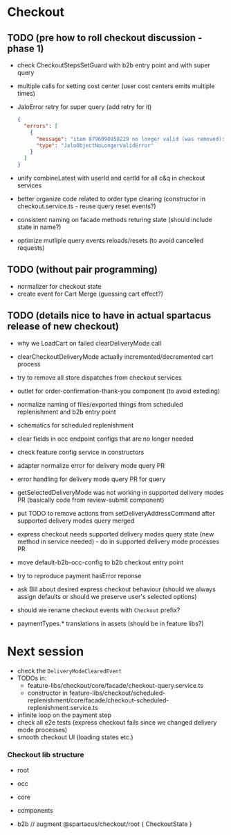 # Checkout

## TODO (pre how to roll checkout discussion - phase 1)

- check CheckoutStepsSetGuard with b2b entry point and with super query
- multiple calls for setting cost center (user cost centers emits multiple times)
- JaloError retry for super query (add retry for it)

  ```json
  {
    "errors": [
      {
        "message": "item 8796098958229 no longer valid (was removed): object no longer valid",
        "type": "JaloObjectNoLongerValidError"
      }
    ]
  }
  ```

- unify combineLatest with userId and cartId for all c&q in checkout services
- better organize code related to order type clearing (constructor in checkout.service.ts - reuse query reset events?)
- consistent naming on facade methods returing state (should include state in name?)
- optimize mutliple query events reloads/resets (to avoid cancelled requests)

## TODO (without pair programming)

- normalizer for checkout state
- create event for Cart Merge (guessing cart effect?)

## TODO (details nice to have in actual spartacus release of new checkout)

- why we LoadCart on failed clearDeliveryMode call
- clearCheckoutDeliveryMode actually incremented/decremented cart process

- try to remove all store dispatches from checkout services
- outlet for order-confirmation-thank-you component (to avoid exteding)
- normalize naming of files/exported things from scheduled replenishment and b2b entry point
- schematics for scheduled replenishment
- clear fields in occ endpoint configs that are no longer needed
- check feature config service in constructors
- adapter normalize error for delivery mode query PR
- error handling for delivery mode query PR for query
- getSelectedDeliveryMode was not working in supported delivery modes PR (basically code from review-submit component)
- put TODO to remove actions from setDeliveryAddressCommand after supported delivery modes query merged
- express checkout needs supported delivery modes query state (new method in service needed) - do in supported delivery mode processes PR
- move default-b2b-occ-config to b2b checkout entry point
- try to reproduce payment hasError reponse
- ask Bill about desired express checkout behaviour (should we always assign defaults or should we preserve user's selected options)
- should we rename checkout events with `Checkout` prefix?
- paymentTypes.\* translations in assets (should be in feature libs?)

# Next session

- check the `DeliveryModeClearedEvent`
- TODOs in:
  - feature-libs/checkout/core/facade/checkout-query.service.ts
  - constructor in feature-libs/checkout/scheduled-replenishment/core/facade/checkout-scheduled-replenishment.service.ts
- infinite loop on the payment step
- check all e2e tests (express checkout fails since we changed delivery mode processes)
- smooth checkout UI (loading states etc.)

### Checkout lib structure

- root
- occ
- core
- components

- b2b // augment @spartacus/checkout/root { CheckoutState }
